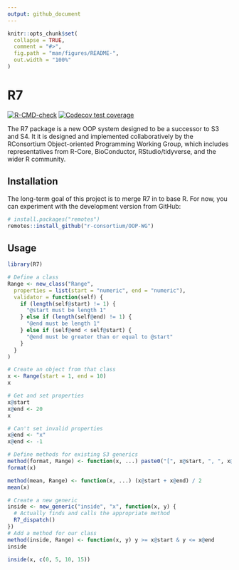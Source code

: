 ```yaml
---
output: github_document
---
```


<!-- README.md is generated from README.Rmd. Please edit that file -->

```r
knitr::opts_chunk$set(
  collapse = TRUE,
  comment = "#>",
  fig.path = "man/figures/README-",
  out.width = "100%"
)
```

# R7

<!-- badges: start -->

[![R-CMD-check](https://github.com/RConsortium/OOP-WG/actions/workflows/R-CMD-check.yaml/badge.svg)](https://github.com/RConsortium/OOP-WG/actions/workflows/R-CMD-check.yaml) [![Codecov test coverage](https://codecov.io/gh/RConsortium/OOP-WG/branch/master/graph/badge.svg)](https://codecov.io/gh/RConsortium/OOP-WG?branch=master)

<!-- badges: end -->

The R7 package is a new OOP system designed to be a successor to S3 and S4.
It it is designed and implemented collaboratively by the RConsortium Object-oriented Programming Working Group, which includes representatives from R-Core, BioConductor, RStudio/tidyverse, and the wider R community.

## Installation

The long-term goal of this project is to merge R7 in to base R.
For now, you can experiment with the development version from GitHub:

```r
# install.packages("remotes")
remotes::install_github("r-consortium/OOP-WG")
```

## Usage

```r
library(R7)

# Define a class
Range <- new_class("Range",
  properties = list(start = "numeric", end = "numeric"),
  validator = function(self) {
    if (length(self@start) != 1) {
      "@start must be length 1"
    } else if (length(self@end) != 1) {
      "@end must be length 1"
    } else if (self@end < self@start) {
      "@end must be greater than or equal to @start"
    }
  }
)

# Create an object from that class
x <- Range(start = 1, end = 10)
x

# Get and set properties
x@start
x@end <- 20
x

# Can't set invalid properties
x@end <- "x"
x@end <- -1

# Define methods for existing S3 generics
method(format, Range) <- function(x, ...) paste0("[", x@start, ", ", x@end, "]")
format(x)

method(mean, Range) <- function(x, ...) (x@start + x@end) / 2
mean(x)

# Create a new generic
inside <- new_generic("inside", "x", function(x, y) {
  # Actually finds and calls the appropriate method
  R7_dispatch()
})
# Add a method for our class
method(inside, Range) <- function(x, y) y >= x@start & y <= x@end
inside

inside(x, c(0, 5, 10, 15))
```
